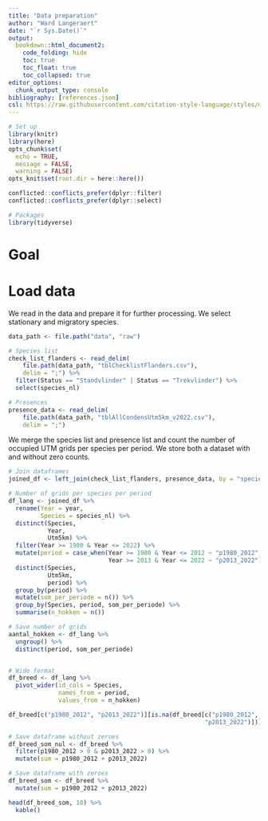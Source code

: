 ```yaml
---
title: "Data preparation"
author: "Ward Langeraert"
date: "`r Sys.Date()`"
output:
  bookdown::html_document2:
    code_folding: hide
    toc: true
    toc_float: true
    toc_collapsed: true
editor_options: 
  chunk_output_type: console
bibliography: [references.json]
csl: https://raw.githubusercontent.com/citation-style-language/styles/master/research-institute-for-nature-and-forest.csl
---
```


```r
# Set up
library(knitr)
library(here)
opts_chunk$set(
  echo = TRUE,
  message = FALSE,
  warning = FALSE)
opts_knit$set(root.dir = here::here())

conflicted::conflicts_prefer(dplyr::filter)
conflicted::conflicts_prefer(dplyr::select)

# Packages
library(tidyverse)
```

# Goal

# Load data

We read in the data and prepare it for further processing. We select stationary and migratory species.

```r
data_path <- file.path("data", "raw")

# Species list
check_list_flanders <- read_delim(
    file.path(data_path, "tblChecklistFlanders.csv"),
    delim = ";") %>% 
  filter(Status == "Standvlinder" | Status == "Trekvlinder") %>% 
  select(species_nl)

# Presences
presence_data <- read_delim(
    file.path(data_path, "tblAllCondensUtm5km_v2022.csv"),
    delim = ";")
```

We merge the species list and presence list and count the number of occupied UTM grids per species per period. We store both a dataset with and without zero counts.

```r
# Join dataframes
joined_df <- left_join(check_list_flanders, presence_data, by = "species_nl")

# Number of grids per species per period
df_lang <- joined_df %>% 
  rename(Year = year,
         Species = species_nl) %>% 
  distinct(Species,
           Year,
           Utm5km) %>% 
  filter(Year >= 1980 & Year <= 2022) %>%
  mutate(period = case_when(Year >= 1980 & Year <= 2012 ~ "p1980_2012",
                            Year >= 2013 & Year <= 2022 ~ "p2013_2022")) %>% 
  distinct(Species,
           Utm5km,
           period) %>%
  group_by(period) %>%
  mutate(som_per_periode = n()) %>%
  group_by(Species, period, som_per_periode) %>% 
  summarise(n_hokken = n())

# Save number of grids
aantal_hokken <- df_lang %>%
  ungroup() %>%
  distinct(period, som_per_periode)


# Wide format
df_breed <- df_lang %>% 
  pivot_wider(id_cols = Species,
              names_from = period,
              values_from = n_hokken)

df_breed[c("p1980_2012", "p2013_2022")][is.na(df_breed[c("p1980_2012", 
                                                       "p2013_2022")])] <- 0

# Save dataframe without zeroes
df_breed_som_nul <- df_breed %>% 
  filter(p1980_2012 > 0 & p2013_2022 > 0) %>%
  mutate(sum = p1980_2012 + p2013_2022)

# Save dataframe with zeroes
df_breed_som <- df_breed %>%
  mutate(sum = p1980_2012 + p2013_2022)

head(df_breed_som, 10) %>%
  kable()
```

